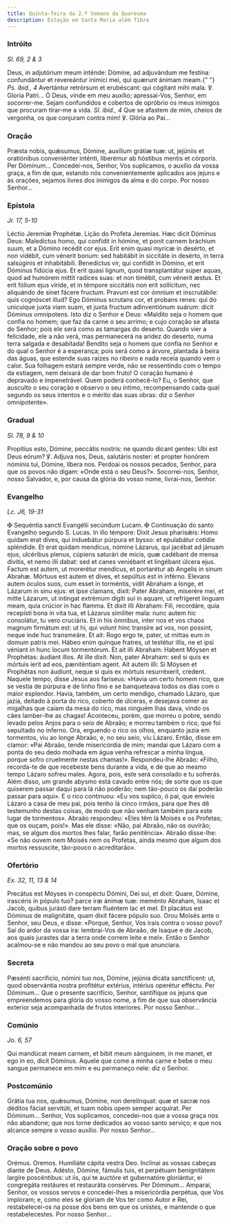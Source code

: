 ```yaml
---
title: Quinta-feira da 2.ª Semana da Quaresma
description: Estação em Santa Maria além Tibre
---
```


### Intróito

<em>Sl. 69, 2 & 3</em>

<div class="side-by-side not-content">
  <span>
    Deus, in adjutórium meum inténde: Dómine, ad adjuvándum me festína:
    confundántur et revereántur inimíci mei, qui quærunt ánimam meam.{" "}
    <em>Ps. ibid., 4</em> Avertántur retrórsum et erubéscant: qui cógitant mihi
    mala. ℣. Gloria Patri...
  </span>
  <span>
    Ó Deus, vinde em meu auxílio; apressai-Vos, Senhor, em socorrer-me. Sejam
    confundidos e cobertos de opróbrio os meus inimigos que procuram tirar-me a
    vida. <em>Sl. ibid., 4</em> Que se afastem de mim, cheios de vergonha, os
    que conjuram contra mim! ℣. Glória ao Pai...
  </span>
</div>

### Oração

<div class="side-by-side not-content">
  <span>
    Præsta nobis, quǽsumus, Dómine, auxílium grátiæ tuæ: ut, jejúniis et
    oratiónibus conveniénter inténti, liberémur ab hóstibus mentis et córporis.
    Per Dóminum...
  </span>
  <span>
    Concedei-nos, Senhor, Vos suplicamos, o auxílio da vossa graça, a fim de
    que, estando nós convenientemente aplicados aos jejuns e às orações, sejamos
    livres dos inimigos da alma e do corpo. Por nosso Senhor...
  </span>
</div>

### Epístola

<em>Jr. 17, 5-10</em>

<div class="side-by-side not-content">
  <span>Léctio Jeremíæ Prophétæ.</span>
  <span>Lição do Profeta Jeremias.</span>
  <span>
    Hæc dicit Dóminus Deus: Maledíctus homo, qui confídit in hómine, et ponit
    carnem bráchium suum, et a Dómino recédit cor ejus. Erit enim quasi myrícæ
    in desérto, et non vidébit, cum vénerit bonum: sed habitábit in siccitáte in
    desérto, in terra salsúginis et inhabitábili. Benedíctus vir, qui confídit
    in Dómino, et erit Dóminus fidúcia ejus. Et erit quasi lignum, quod
    transplantátur super aquas, quod ad humórem mittit radíces suas: et non
    timébit, cum vénerit æstus. Et erit fólium ejus víride, et in témpore
    siccitátis non erit sollícitum, nec aliquándo de sinet fácere fructum.
    Pravum est cor ómnium et inscrutábile: quis cognóscet illud? Ego Dóminus
    scrutans cor, et probans renes: qui do unicuique juxta viam suam, et juxta
    fructum adinventiónum suárum: dicit Dóminus omnípotens.
  </span>
  <span>
    Isto diz o Senhor e Deus: «Maldito seja o homem que confia no homem; que faz
    da carne o seu arrimo; e cujo coração se afasta do Senhor; pois ele será
    como as tamargas do deserto. Quando vier a felicidade, ele a não verá, mas
    permanecerá na aridez do deserto, numa terra salgada e desabitada! Bendito
    seja o homem que confia no Senhor e do qual o Senhor é a esperança; pois
    será como a árvore, plantada à beira das águas, que estende suas raízes no
    ribeiro e nada receia quando vem o calor. Sua folhagem estará sempre verde,
    não se ressentindo com o tempo da estiagem, nem deixará de dar bom fruto! O
    coração humano é depravado e impenetrável. Quem poderá conhecê-lo? Eu, o
    Senhor, que ausculto o seu coração e observo o seu íntimo, recompensando
    cada qual segundo os seus intentos e o mérito das suas obras: diz o Senhor
    omnipotente».
  </span>
</div>

### Gradual

<em>Sl. 78, 9 & 10</em>

<div class="side-by-side not-content">
  <span>
    Propítius esto, Dómine, peccátis nostris: ne quando dicant gentes: Ubi est
    Deus eórum? ℣. Adjuva nos, Deus, salutáris noster: et propter honórem
    nóminis tui, Dómine, líbera nos.
  </span>
  <span>
    Perdoai os nossos pecados, Senhor, para que os povos não digam: «Onde está o
    seu Deus?». Socorrei-nos, Senhor, nosso Salvador, e, por causa da glória do
    vosso nome, livrai-nos, Senhor.
  </span>
</div>

### Evangelho

<em>Lc. J6, 19-31</em>

<div class="side-by-side not-content">
  <span>
    <span class="text-red-500">✠</span> Sequéntia sancti Evangélii secúndum
    Lucam.
  </span>
  <span>
    <span class="text-red-500">✠</span> Continuação do santo Evangelho segundo
    S. Lucas.
  </span>
  <span>
    In illo témpore: Dixit Jesus pharisǽis: Homo quidam erat dives, qui
    induebátur púrpura et bysso: et epulabátur cotídie spléndide. Et erat quidam
    mendícus, nómine Lázarus, qui jacébat ad jánuam ejus, ulcéribus plenus,
    cúpiens saturári de micis, quæ cadébant de mensa dívitis, et nemo illi
    dabat: sed et canes veniébant et lingébant úlcera ejus. Factum est autem, ut
    morerétur mendícus, et portarétur ab Angelis in sinum Abrahæ. Mórtuus est
    autem et dives, et sepúltus est in inférno. Elevans autem óculos suos, cum
    esset in torméntis, vidit Abraham a longe, et Lázarum in sinu ejus: et ipse
    clamans, dixit: Pater Abraham, miserére mei, et mitte Lázarum, ut intíngat
    extrémum dígiti sui in aquam, ut refrígeret linguam meam, quia crúcior in
    hac flamma. Et dixit illi Abraham: Fili, recordáre, quia recepísti bona in
    vita tua, et Lázarus simíliter mala: nunc autem hic consolátur, tu vero
    cruciáris. Et in his ómnibus, inter nos et vos chaos magnum firmátum est: ut
    hi, qui volunt hinc transíre ad vos, non possint, neque inde huc transmeáre.
    Et ait: Rogo ergo te, pater, ut mittas eum in domum patris mei. Hábeo enim
    quinque fratres, ut testétur illis, ne et ipsi véniant in hunc locum
    tormentórum. Et ait illi Abraham: Habent Móysen et Prophétas: áudiant illos.
    At ille dixit: Non, pater Abraham: sed si quis ex mórtuis íerit ad eos,
    pæniténtiam agent. Ait autem illi: Si Móysen et Prophétas non áudiunt, neque
    si quis ex mórtuis resurréxerit, credent.
  </span>
  <span>
    Naquele tempo, disse Jesus aos fariseus: «Havia um certo homem rico, que se
    vestia de púrpura e de linho fino e se banqueteava todos os dias com o maior
    esplendor. Havia, também, um certo mendigo, chamado Lázaro, que jazia,
    deitado à porta do rico, coberto de úlceras, e desejava comer as migalhas
    que caíam da mesa do rico, mas ninguém lhas dava, vindo os cães lamber-lhe
    as chagas! Aconteceu, porém, que morreu o pobre, sendo levado pelos Anjos
    para o seio de Abraão; e morreu também o rico, que foi sepultado no inferno.
    Ora, erguendo o rico os olhos, enquanto jazia em tormentos, viu ao longe
    Abraão, e, no seu seio, viu Lázaro. Então, disse em clamor: «Pai Abraão,
    tende misericórdia de mim; mandai que Lázaro com a ponta do seu dedo molhada
    em água venha refrescar a minha língua, porque sofro cruelmente nestas
    chamas!». Respondeu-lhe Abraão: «Filho, recorda-te de que recebeste bens
    durante a vida, e de que ao mesmo tempo Lázaro sofreu males. Agora, pois,
    este será consolado e tu sofrerás. Além disso, um grande abysmo está cavado
    entre nós; de sorte que os que quiserem passar daqui para lá não poderão;
    nem tão-pouco os daí poderão passar para aqui». E o rico continuou: «Eu vos
    suplico, ó pai, que envieis Lázaro a casa de meu pai, pois tenho lá cinco
    irmãos, para que lhes dê testemunho destas coisas, de modo que não venham
    também para este lugar de tormentos». Abraão respondeu: «Eles têm lá Moisés
    e os Profetas; que os ouçam, pois!». Mas ele disse: «Não, pai Abraão, não os
    ouvirão; mas, se algum dos mortos lhes falar, farão penitência». Abraão
    disse-lhe: «Se não ouvem nem Moisés nem os Profetas, ainda mesmo que algum
    dos mortos ressuscite, tão-pouco o acreditarão».
  </span>
</div>

### Ofertório

<em>Ex. 32, 11, 13 & 14</em>

<div class="side-by-side not-content">
  <span>
    Precátus est Móyses in conspéctu Dómini, Dei sui, et dixit: Quare, Dómine,
    irascéris in pópulo tuo? parce iræ ánimæ tuæ: meménto Abraham, Isaac et
    Jacob, quibus jurásti dare terram fluéntem lac et mel. Et placátus est
    Dóminus de malignitáte, quam dixit fácere pópulo suo.
  </span>
  <span>
    Orou Moisés ante o Senhor, seu Deus, e disse: «Porque, Senhor, Vos irais
    contra o vosso povo? Saí do ardor da vossa ira: lembrai-Vos de Abraão, de
    Isaque e de Jacob, aos quais jurastes dar a terra onde correm leite e mel».
    Então o Senhor acalmou-se e não mandou ao seu povo o mal que anunciara.
  </span>
</div>

### Secreta

<div class="side-by-side not-content">
  <span>
    Pæsénti sacrifício, nómini tuo nos, Dómine, jejúnia dicáta sanctíficent: ut,
    quod observántia nostra profitétur extérius, intérius operétur efféctu. Per
    Dóminum...
  </span>
  <span>
    Que o presente sacrifício, Senhor, santifique os jejuns que empreendemos
    para glória do vosso nome, a fim de que sua observância exterior seja
    acompanhada de frutos interiores. Por nosso Senhor...
  </span>
</div>

### Comúnio

<em>Jo. 6, 57</em>

<div class="side-by-side not-content">
  <span>
    Qui mandúcat meam carnem, et bibit meum sánguinem, in me manet, et ego in
    eo, dicit Dóminus.
  </span>
  <span>
    Aquele que come a minha carne e bebe o meu sangue permanece em mim e eu
    permaneço nele: diz o Senhor.
  </span>
</div>

### Postcomúnio

<div class="side-by-side not-content">
  <span>
    Grátia tua nos, quǽsumus, Dómine, non derelínquat: quæ et sacræ nos déditos
    fáciat servitúti, et tuam nobis opem semper acquírat. Per Dóminum...
  </span>
  <span>
    Senhor, Vos suplicamos, concedei-nos que a vossa graça nos não abandone; que
    nos torne dedicados ao vosso santo serviço; e que nos alcance sempre o vosso
    auxílio. Por nosso Senhor...
  </span>
</div>

### Oração sobre o povo

<div class="side-by-side not-content">
  <span class="text-red-500 text-center">Orémus.</span>
  <span class="text-red-500 text-center">Oremos.</span>
  <span>Humiliáte cápita vestra Deo.</span>
  <span>Inclinai as vossas cabeças diante de Deus.</span>
  <span>
    Adésto, Dómine, fámulis tuis, et perpétuam benignitátem largíre poscéntibus:
    ut iis, qui te auctóre et gubernatóre gloriántur, ei congregáta restáures et
    restauráta consérves. Per Dóminum...
  </span>
  <span>
    Amparai, Senhor, os vossos servos e concedei-lhes a misericórdia perpétua,
    que Vos imploram; e, como eles se gloriam de Vos ter como Autor e Rei,
    restabelecei-os na posse dos bens em que os unistes, e mantende o que
    restabelecestes. Por nosso Senhor...
  </span>
</div>

